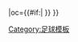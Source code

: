 {{fb team 
|t= 銘傳大學
|tan= 銘傳大學足球隊
|tc= TWN
|abb={{#if:{{{abb|}}}|銘傳}} 
|oc={{#if:{{{oc|}}}|{{{oc}}} }}
}}
<!--
--><noinclude>[[Category:足球模板]]</noinclude>